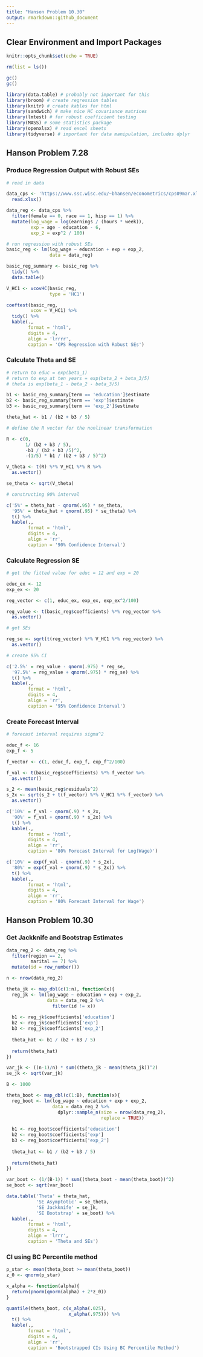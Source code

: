 ```yaml
---
title: "Hanson Problem 10.30"
output: rmarkdown::github_document
---
```


## Clear Environment and Import Packages
```r
knitr::opts_chunk$set(echo = TRUE)
```

```r
rm(list = ls())

gc()
gc()

library(data.table) # probably not important for this
library(broom) # create regression tables
library(knitr) # create kables for html
library(sandwich) # make nice HC covariance matrices
library(lmtest) # for robust coefficient testing
library(MASS) # some statistics package
library(openxlsx) # read excel sheets
library(tidyverse) # important for data manipulation, includes dplyr
```

## Hanson Problem 7.28

### Produce Regression Output with Robust SEs

```r
# read in data

data_cps <- 'https://www.ssc.wisc.edu/~bhansen/econometrics/cps09mar.xlsx' %>% 
  read.xlsx()

data_reg <- data_cps %>% 
  filter(female == 0, race == 1, hisp == 1) %>% 
  mutate(log_wage = log(earnings / (hours * week)),
         exp = age - education - 6,
         exp_2 = exp^2 / 100)

# run regression with robust SEs
basic_reg <- lm(log_wage ~ education + exp + exp_2,
                data = data_reg)

basic_reg_summary <- basic_reg %>% 
  tidy() %>% 
  data.table()

V_HC1 <- vcovHC(basic_reg, 
                type = 'HC1')

coeftest(basic_reg, 
         vcov = V_HC1) %>% 
  tidy() %>% 
  kable(.,
        format = 'html',
        digits = 4,
        align = 'lrrrr',
        caption = 'CPS Regression with Robust SEs')
```

### Calculate Theta and SE

```r
# return to educ = exp(beta_1)
# return to exp at ten years = exp(beta_2 + beta_3/5)
# theta is exp(beta_1 - beta_2 - beta_3/5)

b1 <- basic_reg_summary[term == 'education']$estimate
b2 <- basic_reg_summary[term == 'exp']$estimate
b3 <- basic_reg_summary[term == 'exp_2']$estimate

theta_hat <- b1 / (b2 + b3 / 5)

# define the R vector for the nonlinear transformation

R <- c(0, 
       1/ (b2 + b3 / 5), 
       -b1 / (b2 + b3 /5)^2, 
       -(1/5) * b1 / (b2 + b3 / 5)^2)

V_theta <- t(R) %*% V_HC1 %*% R %>% 
  as.vector()

se_theta <- sqrt(V_theta)

# constructing 90% interval 

c('5%' = theta_hat - qnorm(.95) * se_theta, 
  '95%' = theta_hat + qnorm(.95) * se_theta) %>% 
  t() %>% 
  kable(.,
        format = 'html',
        digits = 4,
        align = 'rr',
        caption = '90% Confidence Interval')
```

### Calculate Regression SE
```r
# get the fitted value for educ = 12 and exp = 20

educ_ex <- 12
exp_ex <- 20

reg_vector <- c(1, educ_ex, exp_ex, exp_ex^2/100)

reg_value <- t(basic_reg$coefficients) %*% reg_vector %>% 
  as.vector()

# get SEs

reg_se <- sqrt(t(reg_vector) %*% V_HC1 %*% reg_vector) %>% 
  as.vector()

# create 95% CI

c('2.5%' = reg_value - qnorm(.975) * reg_se, 
  '97.5%' = reg_value + qnorm(.975) * reg_se) %>% 
  t() %>% 
  kable(.,
        format = 'html',
        digits = 4,
        align = 'rr',
        caption = '95% Confidence Interval')
```

### Create Forecast Interval

```r
# forecast interval requires sigma^2

educ_f <- 16
exp_f <- 5

f_vector <- c(1, educ_f, exp_f, exp_f^2/100)

f_val <- t(basic_reg$coefficients) %*% f_vector %>% 
  as.vector()

s_2 <- mean(basic_reg$residuals^2)
s_2x <- sqrt(s_2 + t(f_vector) %*% V_HC1 %*% f_vector) %>% 
  as.vector()

c('10%' = f_val - qnorm(.9) * s_2x, 
  '90%' = f_val + qnorm(.9) * s_2x) %>% 
  t() %>% 
  kable(.,
        format = 'html',
        digits = 4,
        align = 'rr',
        caption = '80% Forecast Interval for Log(Wage)')

c('10%' = exp(f_val - qnorm(.9) * s_2x), 
  '80%' = exp(f_val + qnorm(.9) * s_2x)) %>% 
  t() %>% 
  kable(.,
        format = 'html',
        digits = 4,
        align = 'rr',
        caption = '80% Forecast Interval for Wage')
```


## Hanson Problem 10.30

### Get Jackknife and Bootstrap Estimates
```r
data_reg_2 <- data_reg %>% 
  filter(region == 2, 
         marital == 7) %>% 
  mutate(id = row_number())

n <- nrow(data_reg_2)

theta_jk <- map_dbl(c(1:n), function(x){
  reg_jk <- lm(log_wage ~ education + exp + exp_2,
               data = data_reg_2 %>% 
                 filter(id != x))
  
  b1 <- reg_jk$coefficients['education']
  b2 <- reg_jk$coefficients['exp']
  b3 <- reg_jk$coefficients['exp_2']
  
  theta_hat <- b1 / (b2 + b3 / 5)
  
  return(theta_hat)
})

var_jk <- ((n-1)/n) * sum((theta_jk - mean(theta_jk))^2)
se_jk <- sqrt(var_jk)

B <- 1000

theta_boot <- map_dbl(c(1:B), function(x){
  reg_boot <- lm(log_wage ~ education + exp + exp_2,
                 data = data_reg_2 %>% 
                   dplyr::sample_n(size = nrow(data_reg_2),
                                   replace = TRUE))
  
  b1 <- reg_boot$coefficients['education']
  b2 <- reg_boot$coefficients['exp']
  b3 <- reg_boot$coefficients['exp_2']
  
  theta_hat <- b1 / (b2 + b3 / 5)
  
  return(theta_hat)
})

var_boot <- (1/(B-1)) * sum((theta_boot - mean(theta_boot))^2)
se_boot <- sqrt(var_boot)

data.table('Theta' = theta_hat,
           'SE Asymptotic' = se_theta,
           'SE Jackknife' = se_jk,
           'SE Bootstrap' = se_boot) %>% 
  kable(.,
        format = 'html',
        digits = 4,
        align = 'lrrr',
        caption = 'Theta and SEs')
```

### CI using BC Percentile method

```r
p_star <- mean(theta_boot >= mean(theta_boot))
z_0 <- qnorm(p_star)

x_alpha <- function(alpha){
  return(pnorm(qnorm(alpha) + 2*z_0))
}

quantile(theta_boot, c(x_alpha(.025), 
                       x_alpha(.975))) %>% 
  t() %>% 
  kable(.,
        format = 'html',
        digits = 4,
        align = 'rr',
        caption = 'Bootstrapped CIs Using BC Percentile Method')
```




